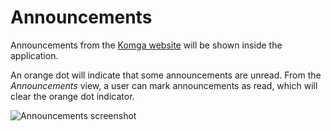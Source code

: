 
# Announcements

Announcements from the [Komga website](/blog) will be shown inside the application.

An orange dot will indicate that some announcements are unread. From the _Announcements_ view, a user can mark announcements as read, which will clear the orange dot indicator.

<img src={Announcements} alt="Announcements screenshot"/>